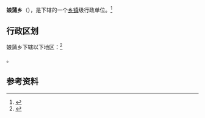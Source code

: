 {{中国乡级行政区|54/26/22/204/000}}

'''娘蒲乡'''（{{bo|z=ཉང་པོ|w=nyang-po}}），是{{PRC admin/fullname|54/26/22/204/000|3}}下辖的一个[[乡镇|乡镇]]级行政单位。<ref>{{PRC admin/ref sgc|{{PRC admin/parent|54/26/22/204/000}}}}</ref>

== 行政区划 ==

娘蒲乡下辖以下地区：<ref>{{PRC admin/ref sgc|54/26/22/204/000}}</ref>

{{PRC admin/children|54/26/22/204/000}}。

== 参考资料 ==

{{reflist}}

{{行政区划小作品}}
{{PRC admin/navcat|54/26/22/204/000}}